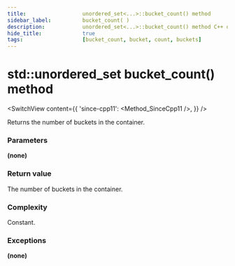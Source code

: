 ```yaml
---
title:					unordered_set<...>::bucket_count() method
sidebar_label:			bucket_count( )
description:			unordered_set<...>::bucket_count() method C++ documentation
hide_title:				true
tags:					[bucket_count, bucket, count, buckets]
---
```



<!----------------- Codes ---------------------->

<!-- bucket_count() -->

# std::unordered_set bucket_count() method

<SwitchView content={{
    'since-cpp11': <Method_SinceCpp11 />,
    }} />

Returns the number of buckets in the container.

### Parameters

**(none)**

### Return value

The number of buckets in the container.

### Complexity

Constant.

### Exceptions

**(none)**